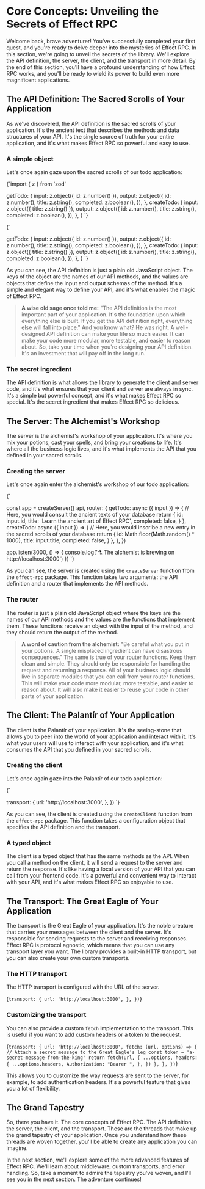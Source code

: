 
# Core Concepts: Unveiling the Secrets of Effect RPC

Welcome back, brave adventurer! You've successfully completed your first quest, and you're ready to delve deeper into the mysteries of Effect RPC. In this section, we're going to unveil the secrets of the library. We'll explore the API definition, the server, the client, and the transport in more detail. By the end of this section, you'll have a profound understanding of how Effect RPC works, and you'll be ready to wield its power to build even more magnificent applications.

## The API Definition: The Sacred Scrolls of Your Application

As we've discovered, the API definition is the sacred scrolls of your application. It's the ancient text that describes the methods and data structures of your API. It's the single source of truth for your entire application, and it's what makes Effect RPC so powerful and easy to use.

### A simple object

Let's once again gaze upon the sacred scrolls of our todo application:

<CodeBlock language="typescript">{`import { z } from 'zod'

  getTodo: {
    input: z.object({ id: z.number() }),
    output: z.object({
      id: z.number(),
      title: z.string(),
      completed: z.boolean(),
    }),
  },
  createTodo: {
    input: z.object({ title: z.string() }),
    output: z.object({
      id: z.number(),
      title: z.string(),
      completed: z.boolean(),
    }),
  },
}
`}</CodeBlock>

<CodeBlock language="typescript">{`

  getTodo: {
    input: z.object({ id: z.number() }),
    output: z.object({
      id: z.number(),
      title: z.string(),
      completed: z.boolean(),
    }),
  },
  createTodo: {
    input: z.object({ title: z.string() }),
    output: z.object({
      id: z.number(),
      title: z.string(),
      completed: z.boolean(),
    }),
  },
}
`}</CodeBlock>

As you can see, the API definition is just a plain old JavaScript object. The keys of the object are the names of our API methods, and the values are objects that define the input and output schemas of the method. It's a simple and elegant way to define your API, and it's what enables the magic of Effect RPC.

> **A wise old sage once told me:** "The API definition is the most important part of your application. It's the foundation upon which everything else is built. If you get the API definition right, everything else will fall into place." And you know what? He was right. A well-designed API definition can make your life so much easier. It can make your code more modular, more testable, and easier to reason about. So, take your time when you're designing your API definition. It's an investment that will pay off in the long run.

### The secret ingredient

The API definition is what allows the library to generate the client and server code, and it's what ensures that your client and server are always in sync. It's a simple but powerful concept, and it's what makes Effect RPC so special. It's the secret ingredient that makes Effect RPC so delicious.

## The Server: The Alchemist's Workshop

The server is the alchemist's workshop of your application. It's where you mix your potions, cast your spells, and bring your creations to life. It's where all the business logic lives, and it's what implements the API that you defined in your sacred scrolls.

### Creating the server

Let's once again enter the alchemist's workshop of our todo application:

<CodeBlock language="typescript">{`

const app = createServer({
  api,
  router: {
    getTodo: async ({ input }) => {
      // Here, you would consult the ancient texts of your database
      return {
        id: input.id,
        title: 'Learn the ancient art of Effect RPC',
        completed: false,
      }
    },
    createTodo: async ({ input }) => {
      // Here, you would inscribe a new entry in the sacred scrolls of your database
      return {
        id: Math.floor(Math.random() * 1000),
        title: input.title,
        completed: false,
      }
    },
  },
})

app.listen(3000, () => {
  console.log('⚗️ The alchemist is brewing on http://localhost:3000')
})
`}</CodeBlock>

As you can see, the server is created using the `createServer` function from the `effect-rpc` package. This function takes two arguments: the API definition and a router that implements the API methods.

### The router

The router is just a plain old JavaScript object where the keys are the names of our API methods and the values are the functions that implement them. These functions receive an object with the input of the method, and they should return the output of the method.

> **A word of caution from the alchemist:** "Be careful what you put in your potions. A single misplaced ingredient can have disastrous consequences." The same is true of your router functions. Keep them clean and simple. They should only be responsible for handling the request and returning a response. All of your business logic should live in separate modules that you can call from your router functions. This will make your code more modular, more testable, and easier to reason about. It will also make it easier to reuse your code in other parts of your application.

## The Client: The Palantír of Your Application

The client is the Palantír of your application. It's the seeing-stone that allows you to peer into the world of your application and interact with it. It's what your users will use to interact with your application, and it's what consumes the API that you defined in your sacred scrolls.

### Creating the client

Let's once again gaze into the Palantír of our todo application:

<CodeBlock language="typescript">{`

  transport: {
    url: 'http://localhost:3000',
  },
})
`}</CodeBlock>

As you can see, the client is created using the `createClient` function from the `effect-rpc` package. This function takes a configuration object that specifies the API definition and the transport.

### A typed object

The client is a typed object that has the same methods as the API. When you call a method on the client, it will send a request to the server and return the response. It's like having a local version of your API that you can call from your frontend code. It's a powerful and convenient way to interact with your API, and it's what makes Effect RPC so enjoyable to use.

## The Transport: The Great Eagle of Your Application

The transport is the Great Eagle of your application. It's the noble creature that carries your messages between the client and the server. It's responsible for sending requests to the server and receiving responses. Effect RPC is protocol agnostic, which means that you can use any transport layer you want. The library provides a built-in HTTP transport, but you can also create your own custom transports.

### The HTTP transport

The HTTP transport is configured with the URL of the server.

<CodeBlock language="typescript">{`
  transport: {
    url: 'http://localhost:3000',
  },
})
`}</CodeBlock>

### Customizing the transport

You can also provide a custom `fetch` implementation to the transport. This is useful if you want to add custom headers or a token to the request.

<CodeBlock language="typescript">{`
  transport: {
    url: 'http://localhost:3000',
    fetch: (url, options) => {
      // Attach a secret message to the Great Eagle's leg
      const token = 'a-secret-message-from-the-king'
      return fetch(url, {
        ...options,
        headers: {
          ...options.headers,
          Authorization: "Bearer ",
        },
      })
    },
  },
})
`}</CodeBlock>

This allows you to customize the way requests are sent to the server, for example, to add authentication headers. It's a powerful feature that gives you a lot of flexibility.

## The Grand Tapestry

So, there you have it. The core concepts of Effect RPC. The API definition, the server, the client, and the transport. These are the threads that make up the grand tapestry of your application. Once you understand how these threads are woven together, you'll be able to create any application you can imagine.

In the next section, we'll explore some of the more advanced features of Effect RPC. We'll learn about middleware, custom transports, and error handling. So, take a moment to admire the tapestry you've woven, and I'll see you in the next section. The adventure continues!